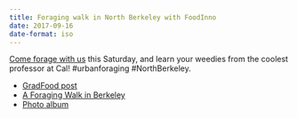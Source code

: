 ```yaml
---
title: Foraging walk in North Berkeley with FoodInno
date: 2017-09-16
date-format: iso
---
```


[Come forage with us](https://goo.gl/forms/1nJ9o5LIafqiOFQS2) this Saturday, and learn your weedies from the coolest professor at Cal! #urbanforaging #NorthBerkeley.

 - [GradFood post](https://www.facebook.com/groups/1405389539672450/posts/2007588222785909/)
 - [A Foraging Walk in Berkeley](https://medium.com/@ruyin.li/a-foraging-walk-in-berkeley-e741b0bc1be4)
 - [Photo album](https://photos.google.com/share/AF1QipM0nPIGZaCITdWttYIq6Fj2vOhlTVVpGD5Bpf9ndVdYdvCujYcAJ1-3nMhS3s-p2Q?pli=1&key=TnRiMUhsNjYyMFNBU1ZNaVY0TjQwYjZUamV3aE93)
